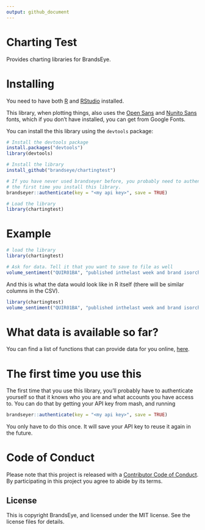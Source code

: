 ```yaml
---
output: github_document
---
```


<!-- README.md is generated from README.Rmd. Please edit that file -->

# Charting Test

Provides charting libraries for BrandsEye. 

# Installing

You need to have both [R](https://cran.rstudio.com/) and 
[RStudio](https://www.rstudio.com/products/rstudio/download/) installed.

This library, when plotting things, also uses the [Open Sans](https://fonts.google.com/specimen/Open+Sans) 
and [Nunito Sans](https://fonts.google.com/specimen/Nunito+Sans) fonts, 
which if you don't have installed, you can
get from Google Fonts.

You can install the this library using the `devtools` package:

```r
# Install the devtools package
install.packages("devtools")
library(devtools)

# Install the library
install_github("brandseye/chartingtest")

# If you have never used brandseyer before, you probably need to authenticate
# the first time you install this library. 
brandseyer::authenticate(key = "<my api key>", save = TRUE)

# Load the library
library(chartingtest)
```

# Example

```r
# load the library
library(chartingtest)

# Ask for data. Tell it that you want to save to file as well
volume_sentiment("QUIR01BA", "published inthelast week and brand isorchildof 10006", save = TRUE)
```

And this is what the data would look like in R itself (there will be similar columns in the CSV).

```r

library(chartingtest)
volume_sentiment("QUIR01BA", "published inthelast week and brand isorchildof 10006")
```

# What data is available so far?

You can find a list of functions that can provide data for you online, [here](reference/index.html).

# The first time you use this

The first time that you use this library, you'll probably have to authenticate yourself
so that it knows who you are and what accounts you have access to. You can do that by getting
your API key from mash, and running

```r
brandseyer::authenticate(key = "<my api key>", save = TRUE)
```

You only have to do this once. It will save your API key to reuse it again in the future.

# Code of Conduct

Please note that this project is released with a [Contributor Code of Conduct](CODE_OF_CONDUCT.md).
By participating in this project you agree to abide by its terms.

## License

This is copyright BrandsEye, and licensed under the MIT license. See
the license files for details.
